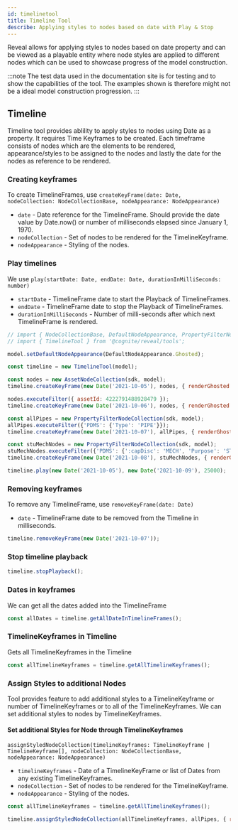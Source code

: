 ```yaml
---
id: timelinetool
title: Timeline Tool
describe: Applying styles to nodes based on date with Play & Stop
---
```



Reveal allows for applying styles to nodes based on date property and can be viewed as a playable entity
where node styles are applied to different nodes which can be used to showcase progress of the model construction.


:::note
The test data used in the documentation site is for testing and to show the capabilities of the tool.
The examples shown is therefore might not be a ideal model construction progression.
:::

<DemoWrapper name="Cognite3DViewerDemo" />

## Timeline

Timeline tool provides ablility to apply styles to nodes using Date as a property. It requires Time Keyframes to be created.
Each timeframe consists of nodes which are the elements to be rendered, appearance/styles to be assigned to the nodes and
lastly the date for the nodes as reference to be rendered.

### Creating keyframes
To create TimelineFrames, use `createKeyFrame(date: Date, nodeCollection: NodeCollectionBase, nodeAppearance: NodeAppearance)`
- `date` - Date reference for the TimelineFrame. Should provide the date value by Date.now() or number of milliseconds elapsed since January 1, 1970.
- `nodeCollection` - Set of nodes to be rendered for the TimelineKeyframe.
- `nodeAppearance` - Styling of the nodes.

### Play timelines
We use `play(startDate: Date, endDate: Date, durationInMilliSeconds: number)`
- `startDate` - TimelineFrame date to start the Playback of TimelineFrames.
- `endDate` - TimelineFrame date to stop the Playback of TimelineFrames.
- `durationInMilliSeconds` - Number of milli-seconds after which next TimelineFrame is rendered.

```js runnable
// import { NodeCollectionBase, DefaultNodeAppearance, PropertyFilterNodeCollection } from '@cognite/reveal';
// import { TimelineTool } from '@cognite/reveal/tools';

model.setDefaultNodeAppearance(DefaultNodeAppearance.Ghosted);

const timeline = new TimelineTool(model);

const nodes = new AssetNodeCollection(sdk, model);
timeline.createKeyFrame(new Date('2021-10-05'), nodes, { renderGhosted: false, outlineColor: NodeOutlineColor.Cyan });

nodes.executeFilter({ assetId: 4222791488928479 });
timeline.createKeyFrame(new Date('2021-10-06'), nodes, { renderGhosted: false, outlineColor: NodeOutlineColor.Orange });

const allPipes = new PropertyFilterNodeCollection(sdk, model);
allPipes.executeFilter({'PDMS': {'Type': 'PIPE'}});
timeline.createKeyFrame(new Date('2021-10-07'), allPipes, { renderGhosted: false, color: [40, 200, 20] });

const stuMechNodes = new PropertyFilterNodeCollection(sdk, model);
stuMechNodes.executeFilter({'PDMS': {':capDisc': 'MECH', 'Purpose': 'STU' }});
timeline.createKeyFrame(new Date('2021-10-08'), stuMechNodes, { renderGhosted: false, color: [80, 100, 120] });

timeline.play(new Date('2021-10-05'), new Date('2021-10-09'), 25000);

```

### Removing keyframes
To remove any TimelineFrame, use `removeKeyFrame(date: Date)`
- `date` - TimelineFrame date to be removed from the Timeline in milliseconds.

```js runnable
timeline.removeKeyFrame(new Date('2021-10-07'));
```

### Stop timeline playback

```js runnable
timeline.stopPlayback();
```

### Dates in keyframes
We can get all the dates added into the TimelineFrame

```js runnable
const allDates = timeline.getAllDateInTimelineFrames();
```

### TimelineKeyframes in Timeline
Gets all TimelineKeyframes in the Timeline

```js runnable
const allTimelineKeyframes = timeline.getAllTimelineKeyframes();
```

### Assign Styles to additional Nodes
Tool provides feature to add additional styles to a TimelineKeyframe or number of TimelineKeyframes or to all of the TimelineKeyframes.
We can set additional styles to nodes by TimelineKeyframes.

#### Set additional Styles for Node through TimelineKeyframes
`assignStyledNodeCollection(timelineKeyframes: TimelineKeyframe | TimelineKeyframe[], nodeCollection: NodeCollectionBase, nodeAppearance: NodeAppearance)`
- `timelineKeyframes` - Date of a TimelineKeyFrame or list of Dates from any existing TimelineKeyframes.
- `nodeCollection` - Set of nodes to be rendered for the TimelineKeyframe.
- `nodeAppearance` - Styling of the nodes.

```js runnable
const allTimelineKeyframes = timeline.getAllTimelineKeyframes();

timeline.assignStyledNodeCollection(allTimelineKeyframes, allPipes, { renderGhosted: false, color: [150, 200, 120] });
```
